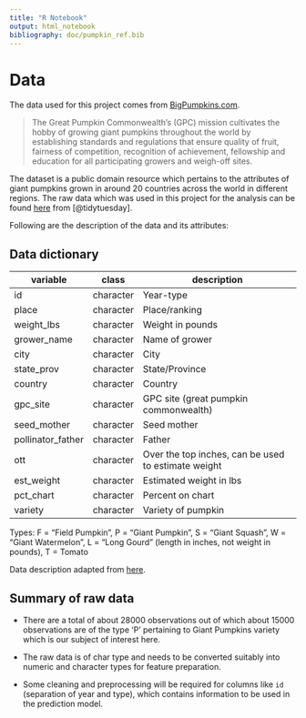 ```yaml
---
title: "R Notebook"
output: html_notebook
bibliography: doc/pumpkin_ref.bib
---
```


# Data

The data used for this project comes from [BigPumpkins.com](http://www.bigpumpkins.com/ViewArticle.asp?id=132).

> The Great Pumpkin Commonwealth's (GPC) mission cultivates the hobby of growing giant pumpkins throughout the world by establishing standards and regulations that ensure quality of fruit, fairness of competition, recognition of achievement, fellowship and education for all participating growers and weigh-off sites.

The dataset is a public domain resource which pertains to the attributes of giant pumpkins grown in around 20 countries across the world in different regions. The raw data which was used in this project for the analysis can be found [here](https://raw.githubusercontent.com/rfordatascience/tidytuesday/master/data/2021/2021-10-19/pumpkins.csv) from \[\@tidytuesday\].

Following are the description of the data and its attributes:

## Data dictionary

| **variable**      | **class** | **description**                                     |
|-------------------|-----------|-----------------------------------------------------|
| id                | character | Year-type                                           |
| place             | character | Place/ranking                                       |
| weight_lbs        | character | Weight in pounds                                    |
| grower_name       | character | Name of grower                                      |
| city              | character | City                                                |
| state_prov        | character | State/Province                                      |
| country           | character | Country                                             |
| gpc_site          | character | GPC site (great pumpkin commonwealth)               |
| seed_mother       | character | Seed mother                                         |
| pollinator_father | character | Father                                              |
| ott               | character | Over the top inches, can be used to estimate weight |
| est_weight        | character | Estimated weight in lbs                             |
| pct_chart         | character | Percent on chart                                    |
| variety           | character | Variety of pumpkin                                  |

Types: F = "Field Pumpkin", P = "Giant Pumpkin", S = "Giant Squash", W = "Giant Watermelon", L = "Long Gourd" (length in inches, not weight in pounds), T = Tomato

Data description adapted from [here](https://github.com/rfordatascience/tidytuesday/blob/master/data/2021/2021-10-19/readme.md).

## Summary of raw data

-   There are a total of about 28000 observations out of which about 15000 observations are of the type 'P' pertaining to Giant Pumpkins variety which is our subject of interest here.

-   The raw data is of char type and needs to be converted suitably into numeric and character types for feature preparation.

-   Some cleaning and preprocessing will be required for columns like `id` (separation of year and type), which contains
information to be used in the prediction model.
